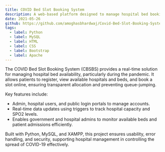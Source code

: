 ```yaml
---
title: COVID Bed Slot Booking System  
description: A web-based platform designed to manage hospital bed bookings during the COVID-19 pandemic, ensuring transparency and efficient allocation of hospital resources.  
date: 2021-05-26  
github: https://github.com/amoghasbhardwaj/Covid-Bed-Slot-Booking-System  
tags:  
  - label: Python  
  - label: MySQL  
  - label: HTML  
  - label: CSS  
  - label: Bootstrap  
  - label: Apache  
---
```


The COVID Bed Slot Booking System (CBSBS) provides a real-time solution for managing hospital bed availability, particularly during the pandemic. It allows patients to register, view available hospitals and beds, and book a slot online, ensuring transparent allocation and preventing queue-jumping.  

Key features include:  
- Admin, hospital users, and public login portals to manage accounts.  
- Real-time data updates using triggers to track hospital capacity and SPO2 levels.  
- Enables government and hospital admins to monitor available beds and patient admissions efficiently.  

Built with Python, MySQL, and XAMPP, this project ensures usability, error handling, and security, supporting hospital management in controlling the spread of COVID-19 effectively.  